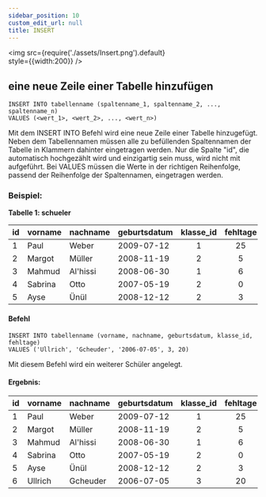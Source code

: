 ```yaml
---
sidebar_position: 10
custom_edit_url: null
title: INSERT
---
```


<img
  src={require('./assets/Insert.png').default}  
  style={{width:200}}
/>

## eine neue Zeile einer Tabelle hinzufügen

```
INSERT INTO tabellenname (spaltenname_1, spaltenname_2, ..., spaltenname_n) 
VALUES (<wert_1>, <wert_2>, ..., <wert_n>)
```
Mit dem INSERT INTO Befehl wird eine neue Zeile einer Tabelle hinzugefügt. Neben dem Tabellennamen müssen alle zu befüllenden Spaltennamen der Tabelle in Klammern dahinter eingetragen werden. Nur die Spalte "id", die automatisch hochgezählt wird und einzigartig sein muss, wird nicht mit aufgeführt. Bei VALUES müssen die Werte in der richtigen Reihenfolge, passend der Reihenfolge der Spaltennamen, eingetragen werden.


### Beispiel:

**Tabelle 1: schueler**

|id| vorname   | nachname | geburtsdatum | klasse_id | fehltage |
|--|--------   | -------- | ------------ | :-------: |:-:|
|1 | Paul      | Weber    | 2009-07-12   |     1     |25|
|2 | Margot    | Müller   | 2008-11-19   |     2     |5|
|3 | Mahmud    | Al'hissi | 2008-06-30   |     1     |6|
|4 | Sabrina   |  Otto    | 2007-05-19   |     2     |0|
|5 | Ayse      | Ünül     | 2008-12-12   |     2     |3|

#### Befehl


```
INSERT INTO tabellenname (vorname, nachname, geburtsdatum, klasse_id, fehltage) 
VALUES ('Ullrich', 'Gcheuder', '2006-07-05', 3, 20)
```
Mit diesem Befehl wird ein weiterer Schüler angelegt.

#### Ergebnis:

|id| vorname   | nachname | geburtsdatum | klasse_id | fehltage |
|--|--------   | -------- | ------------ | :-------: |:-:|
|1 | Paul      | Weber    | 2009-07-12   |     1     |25|
|2 | Margot    | Müller   | 2008-11-19   |     2     |5|
|3 | Mahmud    | Al'hissi | 2008-06-30   |     1     |6|
|4 | Sabrina   |  Otto    | 2007-05-19   |     2     |0|
|5 | Ayse      | Ünül     | 2008-12-12   |     2     |3|
|6 | Ullrich   | Gcheuder     | 2006-07-05   |     3     |20|


